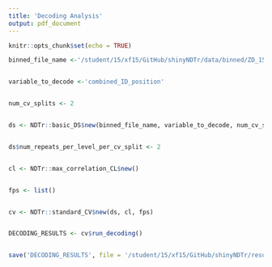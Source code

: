 ```yaml
---
title: 'Decoding Analysis'
output: pdf_document
---
```



```r


knitr::opts_chunk$set(echo = TRUE)


```





```r


binned_file_name <-'/student/15/xf15/GitHub/shinyNDTr/data/binned/ZD_150_samples_binned_every_20_samples_start_-301_end_299.Rda'


variable_to_decode <-'combined_ID_position'


num_cv_splits <- 2


ds <- NDTr::basic_DS$new(binned_file_name, variable_to_decode, num_cv_splits)


ds$num_repeats_per_level_per_cv_split <- 2


cl <- NDTr::max_correlation_CL$new()


fps <- list()


cv <- NDTr::standard_CV$new(ds, cl, fps)


DECODING_RESULTS <- cv$run_decoding()


save('DECODING_RESULTS', file = '/student/15/xf15/GitHub/shinyNDTr/results/pdf.rda')


```



